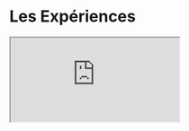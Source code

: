 # Les Expériences

<div style={{
          position: 'relative', paddingBottom: '56.25%', height: 0, overflow: 'hidden', width: '100%', borderRadius: '8px', marginTop: '24px' }}>
  <iframe
    style={{ position: 'absolute', top: 0, left: 0, width: '100%', height: '100%', borderRadius: '12px' }}
    src="https://www.youtube.com/embed/WINntVSuESM"
    allow="accelerometer; autoplay; clipboard-write; encrypted-media; gyroscope; picture-in-picture"
    allowFullScreen
  />
</div>

---

Avec **Expériences**, vous accédez à des parcours complets et interactifs qui vous guident étape par étape.

Chaque scénario est conçu pour vous aider à accomplir vos tâches plus simplement, en vous accompagnant grâce à l’IA jusqu’au résultat attendu.

Grâce à cette approche, construisez de véritables parcours conversationnels, capables de guider, d’accompagner ou d’automatiser des processus tout en restant flexibles et personnalisés.